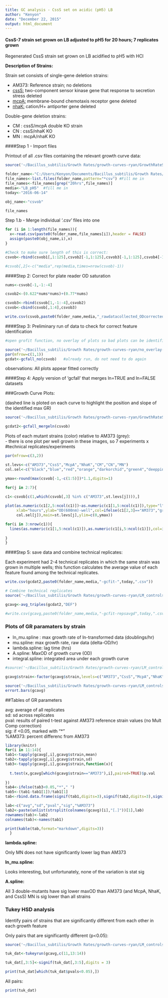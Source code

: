```yaml
---
title: GC analysis - CssS set on acidic (pH5) LB
author: "Kenyon"
date: "December 22, 2015"
output: html_document
---
```



#### CssS-7 strain set grown on LB adjusted to pH5 for 20 hours;  7 replicates grown

Regenerated CssS strain set grown on LB acidified to pH5 with HCl

**Description of Strains:**  

Strain set consists of single-gene deletion strains:  
     
* AM373: Reference strain; no deletions  
* [cssS:](http://subtiwiki.uni-goettingen.de/bank/index.php?gene=cssS&action=Go) two-component sensor kinase gene that response to secretion stress deleted    
* [mcpA:](http://subtiwiki.uni-goettingen.de/bank/index.php?gene=mcpA&action=Go) membrane-bound chemotaxis receptor gene deleted  
* [nhaK:](http://subtiwiki.uni-goettingen.de/bank/index.php?gene=nhaK&action=Go) cation/H+ antiporter gene deleted    

Double-gene deletion strains:  
    
* CM : cssS/mcpA double KO strain  
* CN : cssS/nhaK KO  
* MN : mcpA/nhaK KO  


####Step 1 - Import files

Printout of all .csv files containing the relevant growth curve data:

```r
source('~/Bacillus_subtilis/Growth Rates/growth-curves-ryan/GrowthRateScripts_Dec2015/1_import_csvs.R')

folder_name<-"C:/Users/Kenyon/Documents/Bacillus_subtilis/Growth Rates/Eon data/LB+HCL-PH5/" 
file_names<-list.files(folder_name,pattern="*csv") #Fill me in
file_names<-file_names[grep("20hrs",file_names)]
media<-"LB_pH5"  #fill me in
today<-"2016-06-14"

obj_name<-"csvob"

file_names

```

Step 1.b - Merge individual '.csv' files into one

```r
for (i in 1:length(file_names)){
  x<-read.csv(paste0(folder_name,file_names[i]),header = FALSE)
  assign(paste0(obj_name,i),x)
}

#Check to make sure length of this is correct:
csvob<-rbind(csvob1[,1:125],csvob2[-1,1:125],csvob3[-1,1:125],csvob4[-1,1:125],csvob5[-1,1:125],csvob6[-1,1:125],csvob7[-1,1:125])

#csvob[,2]<-c("media",rep(media,times=nrow(csvob)-1))

```

####Step 2: Correct for plate reader OD saturation

```r

nums<-csvob[-1,-1:-4]

csvob2<-(0.622*nums*nums)+(0.77*nums)

csvob3<-rbind(csvob[1,-1:-4],csvob2)
csvob<-cbind(csvob[,1:4],csvob3)

write.csv(csvob,paste0(folder_name,media,"_rawdatacollected_ODcorrected_",today,".csv"))

```

####Step 3: Preliminary run of data to check for correct feature identification

```r
#open grofit function, no overlay of plots so bad plots can be identified

source('~/Bacillus_subtilis/Growth Rates/growth-curves-ryan/no_overlay-gc_combined/grofit-combined-no_overlay.R')
par(mfrow=c(1,1))
gcdat<-gcfall_no(csvob)   #already run, do not need to do again

```


observations:  All plots appear fitted correctly


####Step 4: Apply version of 'gcfall' that merges ln=TRUE and ln=FALSE datasets

###Growth Curve Plots:  

(dashed line is ploted on each curve to highlight the position and slope of the identified max GR)  

```r
source('~/Bacillus_subtilis/Growth Rates/growth-curves-ryan/GrowthRateScripts_Dec2015/3_gcfall-media-lnmerge_lnlag.R')

gcdat2<-gcfall_mergeln(csvob)
```

Plots of each mutant strains (color) relative to AM373 (grey):  
    - there is one plot per well grown in these images, so 7 experiments x #technical replicates/experiments 

```r

par(mfrow=c(3,2))

st.levs<-c("AM373","CssS","McpA","NhaK","CM","CN","MN")
col.sel<-c("black","blue","red","orange","darkorchid","green4","deeppink","lawngreen","hotpink","darkslategrey","deeppink4")

ymax<-round(max(csvob[-1,-c(1:5)])*1.1,digits=1)

for(j in 2:7){
  
c1<-csvob[c(1,which(csvob[,3] %in% c("AM373",st.levs[j]))),]

plot(as.numeric(c1[2,5:ncol(c1)])~as.numeric(c1[1,5:ncol(c1)]),type="l",
     xlab="hours",ylab="OD(600nm)-well",col=ifelse(c1[2,3]=="AM373","gray44",
     col.sel[j]),main=st.levs[j],ylim=c(0,ymax))

for(i in 3:nrow(c1)){
  lines(as.numeric(c1[1,5:ncol(c1)]),as.numeric(c1[i,5:ncol(c1)]),col=ifelse(c1[i,3]=="AM373","gray44",col.sel[j]))
  
}
}
```


####Step 5: save data and combine technical replicates:

Each experiment had 2-4 technical replicates in which the same strain was grown in multiple wells; this function calculates the average value of each feature found among the technical replicates.
```r
write.csv(gcdat2,paste0(folder_name,media,"-gcfit-",today,".csv"))

# Combine technical replicates
source('~/Bacillus_subtilis/Growth Rates/growth-curves-ryan/LM_controls-Sept2015/average_triples_ingcobj.R')

gcavg<-avg_triples(gcdat2,"DEF")

#write.csv(gcavg,paste0(folder_name,media,"-gcfit-repsavgd",today,".csv"))

```


### Plots of GR paramaters by strain

* ln_mu.spline :  max growth rate of ln-transformed data (doublings/hr)  
* mu.spline: max growth rate, raw data (delta-OD/hr)  
* lambda.spline:  lag time (hrs)  
* A.spline: MaxOD of growth curve  (OD)  
* integral.spline: integrated area under each growth curve  


```r
#source('~/Bacillus_subtilis/Growth Rates/growth-curves-ryan/LM_controls-Sept2015/gcf-tplot-by-strain.R')

gcavg$strain<-factor(gcavg$strain,levels=c("AM373","CssS","McpA","NhaK","CM","CN","MN"))

source('~/Bacillus_subtilis/Growth Rates/growth-curves-ryan/LM_controls-Sept2015/gcf-tplot-by-strain2.R')
errort.bars(gcavg)

```

##Tables of GR parameters

avg: average of all replicates  
sd:  sd across replicates  
pval: results of paired t-test against AM373 reference strain values (no Mult Comp correction)  
sig: if <0.05, marked with "*"  
%AM373: percent differenc from AM373  


```r

library(knitr)
for(i in 11:14){
tab1<-tapply(gcavg[,i],gcavg$strain,mean)
tab2<-tapply(gcavg[,i],gcavg$strain,sd)
tab3<-tapply(gcavg[,i],gcavg$strain,function(x){
  
  t.test(x,gcavg[which(gcavg$strain=="AM373"),i],paired=TRUE)$p.val
  
})
tab4<-ifelse(tab3<0.05,"*"," ")
tab5<-(tab1-tab1[1])/tab1[1]
tab<-rbind.data.frame(signif(tab1,digits=3),signif(tab2,digits=3),signif(tab3,digits=3),tab4,signif(tab5,digits=3))

lab<-c("avg","sd","pval","sig","%AM373")
lab2<-paste(unlist(strsplit(colnames(gcavg)[i],"[.]"))[1],lab)
rownames(tab)<-lab2
colnames(tab)<-names(tab1)

print(kable(tab,format="markdown",digits=3))
  }

```


**lambda.spline:**

Only MN does not have significantly lower lag than AM373

**ln_mu.spline:**

Looks interesting, but unfortunately, none of the variation is stat sig


**A.spline:**

All 3 double-mutants have sig lower maxOD than AM373 (and McpA, NhaK, and CssS)
MN is sig lower than all strains
    
### Tukey HSD analysis

Identify pairs of strains that are significantly different from each other in each growth feature  

Only pairs that are significantly different (p<0.05): 

```r
source('~/Bacillus_subtilis/Growth Rates/growth-curves-ryan/LM_controls-Sept2015/gcftukeyrun_rM.R')

tuk_dat<-tukeyrun(gcavg,c(11,13:14))

tuk_dat[,3:5]<-signif(tuk_dat[,3:5],digits = 3)

print(tuk_dat[which(tuk_dat$pvals<0.05),])

```

All pairs:

```r
print(tuk_dat)
```